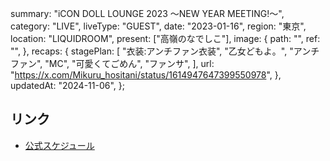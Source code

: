   summary: "iCON DOLL LOUNGE 2023 〜NEW YEAR MEETING!〜",
  category: "LIVE",
  liveType: "GUEST",
  date: "2023-01-16",
  region: "東京",
  location: "LIQUIDROOM",
  present: ["高嶺のなでしこ"],
  image: {
    path: "",
    ref: "",
  },
  recaps: {
    stagePlan: [
      "衣装:アンチファン衣装",
      "乙女どもよ。",
      "アンチファン",
      "MC",
      "可愛くてごめん",
      "ファンサ",
    ],
    url: "https://x.com/Mikuru_hositani/status/1614947647399550978",
  },
  updatedAt: "2024-11-06",
};

## リンク

- [公式スケジュール](https://takanenonadeshiko.jp/?p=653)
